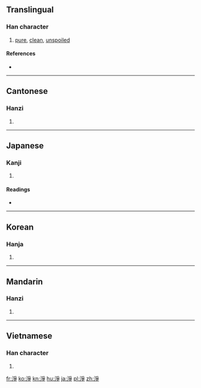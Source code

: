 {{also|凈}}
==Translingual==

===Han character===
{{Han char|rn=85|rad=水|as=08|sn=11|four=32157|canj=EBSD}}

# [[pure]], [[clean]], [[unspoiled]]

====References====
* {{Han ref|kx=0630.270|dkj=17669|dj=1033.070|hdz=31655.021|uh=6DE8|ud=28136|bh=B262|bd=45666}}

----

==Cantonese==

===Hanzi===
{{yue-hanzi|jyut=zing6|y=jing6}}

# {{defn|lang=yue|sort=水08}}

----

==Japanese==

===Kanji===
{{ja-kanji|grade=|rs=水08}}

# {{defn|lang=ja|sort=水08}}

====Readings====
* {{ja-readings|on=[[じょう]] (jō), [[せい]] (sei)|kun=[[きよい]] (kiyoi)}}

----

==Korean==

===Hanja===
{{ko-hanja|hangeul=정|eumhun=|rv=jeong|mr=chŏng|y=ceng}}

# {{defn|lang=ko|sort=水08}}

----

==Mandarin==

===Hanzi===
{{cmn-hanzi|pin=[[jìng]] ([[jing4]])|wg=ching<sup>4</sup>}}

# {{defn|lang=cmn|sort=水08}}

----

==Vietnamese==

===Han character===
{{vi-hantu|[[tịnh]], [[gianh]], [[tạnh]], [[tĩnh]]|rs=水08}}

# {{defn|lang=vi|sort=水08}}

[[fr:淨]]
[[ko:淨]]
[[kn:淨]]
[[hu:淨]]
[[ja:淨]]
[[pl:淨]]
[[zh:淨]]